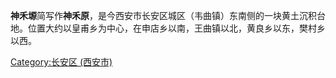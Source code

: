 {{unreferenced|time=2012-03-28T09:02:09+00:00}}
'''神禾塬'''简写作'''神禾原'''，是今西安市长安区城区（韦曲镇）东南侧的一块黄土沉积台地。位置大约以皇甫乡为中心，在申店乡以南，王曲镇以北，黄良乡以东，樊村乡以西。

[[Category:长安区_(西安市)|Category:长安区 (西安市)]]